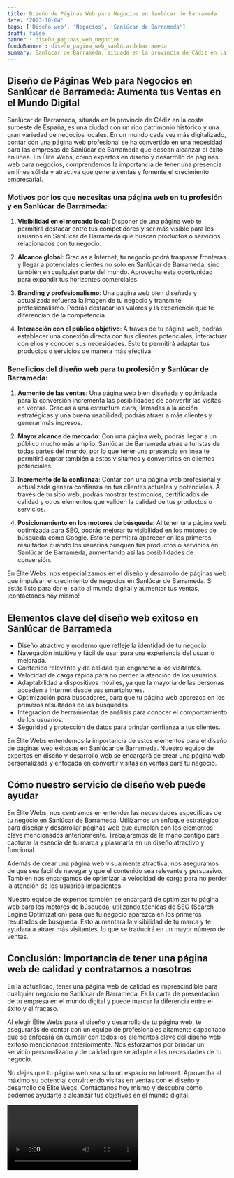 ```yaml
---
title: Diseño de Páginas Web para Negocios en Sanlúcar de Barrameda
date: '2023-10-04'
tags: ['Diseño web', 'Negocios', 'Sanlúcar de Barrameda']
draft: false
banner : diseño_paginas_web_negocios
fondoBanner : diseño_pagina_web_sanlúcardebarrameda
summary: Sanlúcar de Barrameda, situada en la provincia de Cádiz en la costa suroeste de España, es una ciudad con un rico patrimonio histórico y una gran variedad de negocios locales. En un mundo cada vez más digitalizado, contar con una página web profesional se ha convertido en una necesidad para las empresas de Sanlúcar de Barrameda que desean alcanzar el éxito en línea. En Élite Webs, como expertos en diseño y desarrollo de páginas web para negocios, comprendemos la importancia de tener una presencia en línea sólida y atractiva que genere ventas y fomente el crecimiento empresarial.
---
```


## Diseño de Páginas Web para Negocios en Sanlúcar de Barrameda: Aumenta tus Ventas en el Mundo Digital

Sanlúcar de Barrameda, situada en la provincia de Cádiz en la costa suroeste de España, es una ciudad con un rico patrimonio histórico y una gran variedad de negocios locales. En un mundo cada vez más digitalizado, contar con una página web profesional se ha convertido en una necesidad para las empresas de Sanlúcar de Barrameda que desean alcanzar el éxito en línea. En Élite Webs, como expertos en diseño y desarrollo de páginas web para negocios, comprendemos la importancia de tener una presencia en línea sólida y atractiva que genere ventas y fomente el crecimiento empresarial.

### Motivos por los que necesitas una página web en tu profesión y en Sanlúcar de Barrameda:

1. **Visibilidad en el mercado local**: Disponer de una página web te permitirá destacar entre tus competidores y ser más visible para los usuarios en Sanlúcar de Barrameda que buscan productos o servicios relacionados con tu negocio.

2. **Alcance global**: Gracias a Internet, tu negocio podrá traspasar fronteras y llegar a potenciales clientes no solo en Sanlúcar de Barrameda, sino también en cualquier parte del mundo. Aprovecha esta oportunidad para expandir tus horizontes comerciales.

3. **Branding y profesionalismo**: Una página web bien diseñada y actualizada refuerza la imagen de tu negocio y transmite profesionalismo. Podrás destacar los valores y la experiencia que te diferencian de la competencia.

4. **Interacción con el público objetivo**: A través de tu página web, podrás establecer una conexión directa con tus clientes potenciales, interactuar con ellos y conocer sus necesidades. Esto te permitirá adaptar tus productos o servicios de manera más efectiva.

### Beneficios del diseño web para tu profesión y Sanlúcar de Barrameda:

1. **Aumento de las ventas**: Una página web bien diseñada y optimizada para la conversión incrementa las posibilidades de convertir las visitas en ventas. Gracias a una estructura clara, llamadas a la acción estratégicas y una buena usabilidad, podrás atraer a más clientes y generar más ingresos.

2. **Mayor alcance de mercado**: Con una página web, podrás llegar a un público mucho más amplio. Sanlúcar de Barrameda atrae a turistas de todas partes del mundo, por lo que tener una presencia en línea te permitirá captar también a estos visitantes y convertirlos en clientes potenciales.

3. **Incremento de la confianza**: Contar con una página web profesional y actualizada genera confianza en tus clientes actuales y potenciales. A través de tu sitio web, podrás mostrar testimonios, certificados de calidad y otros elementos que validen la calidad de tus productos o servicios.

4. **Posicionamiento en los motores de búsqueda**: Al tener una página web optimizada para SEO, podrás mejorar tu visibilidad en los motores de búsqueda como Google. Esto te permitirá aparecer en los primeros resultados cuando los usuarios busquen tus productos o servicios en Sanlúcar de Barrameda, aumentando así las posibilidades de conversión.

En Élite Webs, nos especializamos en el diseño y desarrollo de páginas web que impulsan el crecimiento de negocios en Sanlúcar de Barrameda. Si estás listo para dar el salto al mundo digital y aumentar tus ventas, ¡contáctanos hoy mismo!

<GifSeo />

<Cta />

## Elementos clave del diseño web exitoso en Sanlúcar de Barrameda

- Diseño atractivo y moderno que refleje la identidad de tu negocio.
- Navegación intuitiva y fácil de usar para una experiencia del usuario mejorada.
- Contenido relevante y de calidad que enganche a los visitantes.
- Velocidad de carga rápida para no perder la atención de los usuarios.
- Adaptabilidad a dispositivos móviles, ya que la mayoría de las personas acceden a Internet desde sus smartphones.
- Optimización para buscadores, para que tu página web aparezca en los primeros resultados de las búsquedas.
- Integración de herramientas de análisis para conocer el comportamiento de los usuarios.
- Seguridad y protección de datos para brindar confianza a tus clientes.

En Élite Webs entendemos la importancia de estos elementos para el diseño de páginas web exitosas en Sanlúcar de Barrameda. Nuestro equipo de expertos en diseño y desarrollo web se encargará de crear una página web personalizada y enfocada en convertir visitas en ventas para tu negocio.

## Cómo nuestro servicio de diseño web puede ayudar

En Élite Webs, nos centramos en entender las necesidades específicas de tu negocio en Sanlúcar de Barrameda. Utilizamos un enfoque estratégico para diseñar y desarrollar páginas web que cumplan con los elementos clave mencionados anteriormente. Trabajaremos de la mano contigo para capturar la esencia de tu marca y plasmarla en un diseño atractivo y funcional.

Además de crear una página web visualmente atractiva, nos aseguramos de que sea fácil de navegar y que el contenido sea relevante y persuasivo. También nos encargamos de optimizar la velocidad de carga para no perder la atención de los usuarios impacientes.

Nuestro equipo de expertos también se encargará de optimizar tu página web para los motores de búsqueda, utilizando técnicas de SEO (Search Engine Optimization) para que tu negocio aparezca en los primeros resultados de búsqueda. Esto aumentará la visibilidad de tu marca y te ayudará a atraer más visitantes, lo que se traducirá en un mayor número de ventas.

## Conclusión: Importancia de tener una página web de calidad y contratarnos a nosotros

En la actualidad, tener una página web de calidad es imprescindible para cualquier negocio en Sanlúcar de Barrameda. Es la carta de presentación de tu empresa en el mundo digital y puede marcar la diferencia entre el éxito y el fracaso.

Al elegir Élite Webs para el diseño y desarrollo de tu página web, te asegurarás de contar con un equipo de profesionales altamente capacitado que se enfocará en cumplir con todos los elementos clave del diseño web exitoso mencionados anteriormente. Nos esforzamos por brindar un servicio personalizado y de calidad que se adapte a las necesidades de tu negocio.

No dejes que tu página web sea solo un espacio en Internet. Aprovecha al máximo su potencial convirtiendo visitas en ventas con el diseño y desarrollo de Élite Webs. Contáctanos hoy mismo y descubre cómo podemos ayudarte a alcanzar tus objetivos en el mundo digital.

<Video />

<CtaBot job='Negocios' city='Sanlúcar de Barrameda'/>

<Gmaps query='Sanlúcar de Barrameda+españa+maps' />